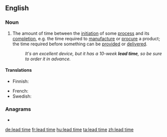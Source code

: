 ==English==
{{wikipedia}}

===Noun===
{{en-noun|head=[[lead]] [[time]]}}
# {{label|en|idiomatic}} The amount of time between the [[initiation]] of some [[process]] and its [[completion]], e.g. the time required to [[manufacture]] or [[procure]] a product; the time required before something can be [[provided]] or [[delivered]].
#: ''It's an excellent device, but it has a 10-week '''lead time''', so be sure to order it in advance.''

====Translations====
{{trans-top|the amount of time between the initiation of some process and its completion}}
* Finnish: {{t|fi|läpimenoaika}}
{{trans-mid}}
* French: {{t|fr|délai de mise en œuvre|m}}
* Swedish: {{t|sv|ledtid|c}}
{{trans-bottom}}

===Anagrams===
* {{l|en|mealtide}}

[[de:lead time]]
[[fr:lead time]]
[[hu:lead time]]
[[ta:lead time]]
[[zh:lead time]]